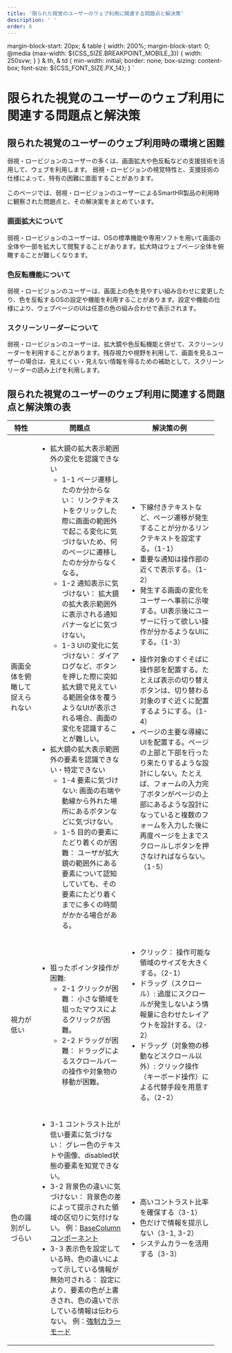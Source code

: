 ```yaml
---
title: '限られた視覚のユーザーのウェブ利用に関連する問題点と解決策'
description: ' '
order: 6
---
```


  margin-block-start: 20px;
  & table {
    width: 200%;
    margin-block-start: 0;
    @media (max-width: ${CSS_SIZE.BREAKPOINT_MOBILE_3}) {
      width: 250svw;
    }
  }
  & th,
  & td {
    min-width: initial;
    border: none;
    box-sizing: content-box;
    font-size: ${CSS_FONT_SIZE.PX_14};
  }
`

# 限られた視覚のユーザーのウェブ利用に関連する問題点と解決策

## 限られた視覚のユーザーのウェブ利用時の環境と困難

弱視・ロービジョンのユーザーの多くは、画面拡大や色反転などの支援技術を活用して、ウェブを利用します。
弱視・ロービジョンの視覚特性と、支援技術の仕様によって、特有の困難に直面することがあります。

このページでは、弱視・ロービジョンのユーザーによるSmartHR製品の利用時に観察された問題点と、その解決案をまとめています。

### 画面拡大について

弱視・ロービジョンのユーザーは、OSの標準機能や専用ソフトを用いて画面の全体や一部を拡大して閲覧することがあります。拡大時はウェブページ全体を俯瞰することが難しくなります。

### 色反転機能について

弱視・ロービジョンのユーザーは、画面上の色を見やすい組み合わせに変更したり、色を反転するOSの設定や機能を利用することがあります。設定や機能の仕様により、ウェブページのUIは任意の色の組み合わせで表示されます。

### スクリーンリーダーについて
弱視・ロービジョンのユーザーは、拡大鏡や色反転機能と併せて、スクリーンリーダーを利用することがあります。残存視力や視野を利用して、画面を見るユーザーの場合は、見えにくい・見えない情報を得るための補助として、スクリーンリーダーの読み上げを利用します。

## 限られた視覚のユーザーのウェブ利用に関連する問題点と解決策の表

<TableReel class="part">
<Table>
  <thead>
    <tr>
      <Th style="width: 3em;" fixed>特性</Th>
      <Th style="width: 12em;">問題点</Th>
      <Th style="width: 12em;">解決策の例</Th>
    </tr>
  </thead>
  <tbody>
    <tr>
      <Td fixed>画面全体を俯瞰して捉えられない</Td>
      <Td>
        <ul>
          <li>
            拡大鏡の拡大表示範囲外の変化を認識できない
            <ul>
              <li>
                1-1 ページ遷移したのか分からない： 
                リンクテキストをクリックした際に画面の範囲外で起こる変化に気づけないため、何のページに遷移したのか分からなくなる。
              </li>
              <li>
                1-2 通知表示に気づけない： 
                拡大鏡の拡大表示範囲外に表示される通知バナーなどに気づけない。
              </li>
              <li>
                1-3 UIの変化に気づけない： 
                ダイアログなど、ボタンを押した際に突如拡大鏡で見えている範囲全体を覆うようなUIが表示される場合、画面の変化を認識することが難しい。
              </li>
            </ul>
          </li>
          <li>
            拡大鏡の拡大表示範囲外の要素を認識できない・特定できない
            <ul>
              <li>
                1-4 要素に気づけない:
                画面の右端や動線から外れた場所にあるボタンなどに気づけない。
              </li>
              <li>
                1-5 目的の要素にたどり着くのが困難： 
                ユーザが拡大鏡の範囲外にある要素について認知していても、その要素にたどり着くまでに多くの時間がかかる場合がある。
              </li>
            </ul>
          </li>
        </ul>
      </Td>
      <Td>
        <ul>
          <li>
            下線付きテキストなど、ページ遷移が発生することが分かるリンクテキストを設定する。（1-1）
          </li>
          <li>重要な通知は操作部の近くで表示する。（1-2）</li>
          <li>
            発生する画面の変化をユーザーへ事前に示唆する。UI表示後にユーザーに行って欲しい操作が分かるようなUIにする。（1-3）
          </li>
        </ul>
        <ul>
          <li>
            操作対象のすぐそばに操作部を配置する。たとえば表示の切り替えボタンは、切り替わる対象のすぐ近くに配置するようにする。（1-4）
          </li>
          <li>
            ページの主要な導線にUIを配置する。ページの上部と下部を行ったり来たりするような設計にしない。たとえば、フォームの入力完了ボタンがページの上部にあるような設計になっていると複数のフォームを入力した後に再度ページを上までスクロールしボタンを押さなければならない。（1-5）
          </li>
        </ul>
      </Td>
    </tr>
    <tr>
      <Td fixed>視力が低い</Td>
      <Td>
        <ul>
          <li>
            狙ったポインタ操作が困難:
            <ul>
              <li>
                2-1 クリックが困難： 小さな領域を狙ったマウスによるクリックが困難。
              </li>
              <li>
                2-2 ドラッグが困難： 
                ドラッグによるスクロールバーの操作や対象物の移動が困難。
              </li>
            </ul>
          </li>
        </ul>
      </Td>
      <Td>
        <ul>
          <li>クリック： 操作可能な領域のサイズを大きくする。（2-1）</li>
          <li>
            ドラッグ（スクロール）:
            過度にスクロールが発生しないよう情報量に合わせたレイアウトを設計する。（2-2）
          </li>
          <li>
            ドラッグ（対象物の移動などスクロール以外）:
            クリック操作（キーボード操作）による代替手段を用意する。（2-2）
          </li>
        </ul>
      </Td>
    </tr>
    <tr>
      <Td fixed>色の識別がしづらい</Td>
      <Td>
        <ul>
          <li>
            3-1 コントラスト比が低い要素に気づけない： 
            グレー色のテキストや画像、disabled状態の要素を知覚できない。
          </li>
          <li>
            3-2 背景色の違いに気づけない： 
            背景色の差によって提示された領域の区切りに気付けない。
            例：<a href="https://story.smarthr-ui.dev/?path=/docs/data-display%EF%BC%88%E3%83%87%E3%83%BC%E3%82%BF%E8%A1%A8%E7%A4%BA%EF%BC%89-basecolumn--docs">BaseColumnコンポーネント</a>
          </li>
          <li>
            3-3 表示色を設定している時、色の違いによって示している情報が無効可される： 
            設定により、要素の色が上書きされ、色の違いで示している情報は伝わらない。
            例：<a href="https://developer.mozilla.org/ja/docs/Web/CSS/@media/forced-colors">強制カラーモード</a>
          </li>
        </ul>
      </Td>
      <Td>
        <ul>
          <li>高いコントラスト比率を確保する（3-1）</li>
          <li>色だけで情報を提示しない（3-1, 3-2） </li>
          <li>システムカラーを活用する（3-3）</li>
        </ul>
      </Td>
    </tr>
  </tbody>
  </Table>
</TableReel>
